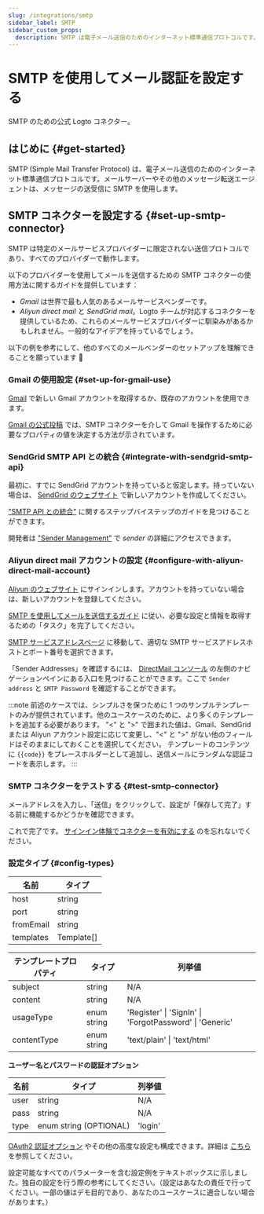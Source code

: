 ```yaml
---
slug: /integrations/smtp
sidebar_label: SMTP
sidebar_custom_props:
  description: SMTP は電子メール送信のためのインターネット標準通信プロトコルです。
---
```



# SMTP を使用してメール認証を設定する

SMTP のための公式 Logto コネクター。

<GuideTip />

## はじめに \{#get-started}

SMTP (Simple Mail Transfer Protocol) は、電子メール送信のためのインターネット標準通信プロトコルです。メールサーバーやその他のメッセージ転送エージェントは、メッセージの送受信に SMTP を使用します。

## SMTP コネクターを設定する \{#set-up-smtp-connector}

SMTP は特定のメールサービスプロバイダーに限定されない送信プロトコルであり、すべてのプロバイダーで動作します。

以下のプロバイダーを使用してメールを送信するための SMTP コネクターの使用方法に関するガイドを提供しています：

- _Gmail_ は世界で最も人気のあるメールサービスベンダーです。
- _Aliyun direct mail_ と _SendGrid mail_。Logto チームが対応するコネクターを提供しているため、これらのメールサービスプロバイダーに馴染みがあるかもしれません。一般的なアイデアを持っているでしょう。

以下の例を参考にして、他のすべてのメールベンダーのセットアップを理解できることを願っています :rocket:

### Gmail の使用設定 \{#set-up-for-gmail-use}

[Gmail](https://mail.google.com/) で新しい Gmail アカウントを取得するか、既存のアカウントを使用できます。

[Gmail の公式投稿](https://support.google.com/a/answer/176600) では、SMTP コネクターを介して Gmail を操作するために必要なプロパティの値を決定する方法が示されています。

### SendGrid SMTP API との統合 \{#integrate-with-sendgrid-smtp-api}

最初に、すでに SendGrid アカウントを持っていると仮定します。持っていない場合は、 [SendGrid のウェブサイト](https://app.sendgrid.com/) で新しいアカウントを作成してください。

["SMTP API との統合"](https://docs.sendgrid.com/for-developers/sending-email/integrating-with-the-smtp-api) に関するステップバイステップのガイドを見つけることができます。

開発者は ["Sender Management"](https://mc.sendgrid.com/senders) で _sender_ の詳細にアクセスできます。

### Aliyun direct mail アカウントの設定 \{#configure-with-aliyun-direct-mail-account}

[Aliyun のウェブサイト](https://cn.aliyun.com/) にサインインします。アカウントを持っていない場合は、新しいアカウントを登録してください。

[SMTP を使用してメールを送信するガイド](https://www.alibabacloud.com/help/en/directmail/latest/send-emails-using-smtp) に従い、必要な設定と情報を取得するための「タスク」を完了してください。

[SMTP サービスアドレスページ](https://www.alibabacloud.com/help/en/directmail/latest/smtp-service-address) に移動して、適切な SMTP サービスアドレスホストとポート番号を選択できます。

「Sender Addresses」を確認するには、 [DirectMail コンソール](https://dm.console.aliyun.com/) の左側のナビゲーションペインにある入口を見つけることができます。ここで `Sender address` と `SMTP Password` を確認することができます。

:::note
前述のケースでは、シンプルさを保つために 1 つのサンプルテンプレートのみが提供されています。他のユースケースのために、より多くのテンプレートを追加する必要があります。
"\<" と ">" で囲まれた値は、Gmail、SendGrid または Aliyun アカウント設定に応じて変更し、"\<" と ">" がない他のフィールドはそのままにしておくことを選択してください。
テンプレートのコンテンツに `{{code}}` をプレースホルダーとして追加し、送信メールにランダムな認証コードを表示します。
:::

### SMTP コネクターをテストする \{#test-smtp-connector}

メールアドレスを入力し、「送信」をクリックして、設定が「保存して完了」する前に機能するかどうかを確認できます。

これで完了です。 [サインイン体験でコネクターを有効にする](/connectors/email-connectors/#enable-email-sign-up-or-sign-in) のを忘れないでください。

### 設定タイプ \{#config-types}

| 名前      | タイプ       |
| --------- | ---------- |
| host      | string     |
| port      | string     |
| fromEmail | string     |
| templates | Template[] |

| テンプレートプロパティ | タイプ        | 列挙値                                             |
| ------------------- | ----------- | ------------------------------------------------------- |
| subject             | string      | N/A                                                     |
| content             | string      | N/A                                                     |
| usageType           | enum string | 'Register' \| 'SignIn' \| 'ForgotPassword' \| 'Generic' |
| contentType         | enum string | 'text/plain' \| 'text/html'                             |

**ユーザー名とパスワードの認証オプション**

| 名前 | タイプ                   | 列挙値 |
| ---- | ---------------------- | ----------- |
| user | string                 | N/A         |
| pass | string                 | N/A         |
| type | enum string (OPTIONAL) | 'login'     |

[OAuth2 認証オプション](https://nodemailer.com/smtp/oauth2/) やその他の高度な設定も構成できます。詳細は [こちら](https://nodemailer.com/smtp/) を参照してください。

設定可能なすべてのパラメーターを含む設定例をテキストボックスに示しました。独自の設定を行う際の参考にしてください。（設定はあなたの責任で行ってください。一部の値はデモ目的であり、あなたのユースケースに適合しない場合があります。）